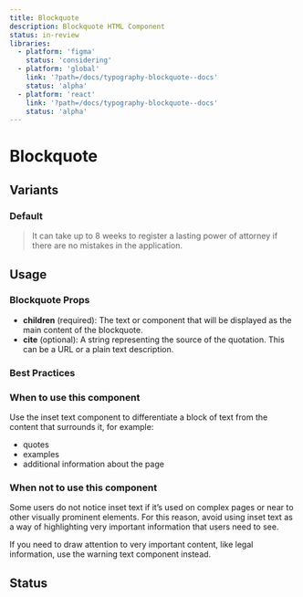 ```yaml
---
title: Blockquote
description: Blockquote HTML Component
status: in-review
libraries:
  - platform: 'figma'
    status: 'considering'
  - platform: 'global'
    link: '?path=/docs/typography-blockquote--docs'
    status: 'alpha'
  - platform: 'react'
    link: '?path=/docs/typography-blockquote--docs'
    status: 'alpha'
---
```


# Blockquote

## Variants

### Default

<ComponentContainer>
  <Blockquote>
    It can take up to 8 weeks to register a lasting power of attorney if there
    are no mistakes in the application.
  </Blockquote>
</ComponentContainer>

## Usage

### Blockquote Props

- **children** (required): The text or component that will be displayed as the main content of the blockquote.
- **cite** (optional): A string representing the source of the quotation. This can be a URL or a plain text description.

### Best Practices

### When to use this component

Use the inset text component to differentiate a block of text from the content that surrounds it, for example:

- quotes
- examples
- additional information about the page

### When not to use this component

Some users do not notice inset text if it’s used on complex pages or near to other visually prominent elements.
For this reason, avoid using inset text as a way of highlighting very important information that users need to see.

If you need to draw attention to very important content, like legal information, use the warning text component instead.

## Status

<ComponentStatusBlock componentId="blockquote" />
